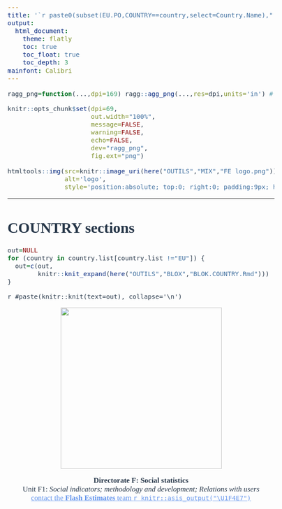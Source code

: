 ```yaml
---
title: '`r paste0(subset(EU.PO,COUNTRY==country,select=Country.Name)," (",country,")")`'
output:
  html_document:
    theme: flatly
    toc: true
    toc_float: true
    toc_depth: 3
mainfont: Calibri
---
```


<!-- ------------- START LAYOUT SETUP ------------- -->

<!-- LOGO -->

<script>
  $(document).ready(function() {
    $('#TOC').parent().prepend('<div id=\"nav_logo\"><img src=\"https://ec.europa.eu/eurostat/cache/digpub/european_economy/vis/chapter21_1/images/logoestat.png\"></div>');
  });
</script>

<!-- STYLE -->

<style>
#nav_logo {
  width: 100%;
  margin-top: 20px;
}
#TOC {
  background: url("https://ec.europa.eu/eurostat/documents/10186/8486739/experimental-blue.png");
  background-size: contain;
  padding-top: 77px !important;
  background-repeat: no-repeat;
}

h1.title {
  font-size: 31px;
  font-weight: bold;
  color: DarkRed;
  text-align:center;
}

body {
  font-size: 17px;
  font-family: Calibri;
  color: #273749;
  text-align:justify;
}

a, a:hover {
    color: cornflowerblue;
}

</style>

```r

ragg_png=function(...,dpi=169) ragg::agg_png(...,res=dpi,units='in') # https://www.jumpingrivers.com/blog/r-knitr-markdown-png-pdf-graphics/

knitr::opts_chunk$set(dpi=69,
                      out.width="100%",
                      message=FALSE,
                      warning=FALSE,
                      echo=FALSE,
                      dev="ragg_png",
                      fig.ext="png")

```
<!-- ------------- END LAYOUT SETUP ------------- -->


```r

htmltools::img(src=knitr::image_uri(here("OUTILS","MIX","FE logo.png")), 
               alt='logo', 
               style='position:absolute; top:0; right:0; padding:9px; height:111px; width:111px')

```


<p>
<p>

***

# COUNTRY sections

```r

out=NULL
for (country in country.list[country.list !="EU"]) {
  out=c(out,
        knitr::knit_expand(here("OUTILS","BLOX","BLOK.COUNTRY.Rmd")))
}

```
`r #paste(knitr::knit(text=out), collapse='\n')`

</div>

<center>
<a href="http://ec.europa.eu/eurostat">
<img src="https://ec.europa.eu/eurostat/cache/digpub/european_economy/vis/chapter21_1/images/logoestat.png" width="369" /></a><p>
**Directorate F: Social statistics**<br>
Unit F1: *Social indicators; methodology and development; Relations with users*<br>
[contact the **Flash Estimates** team `r knitr::asis_output("\U1F4E7")`](mailto:ESTAT-FLASH-EST-INCOME@ec.europa.eu)
</center>
